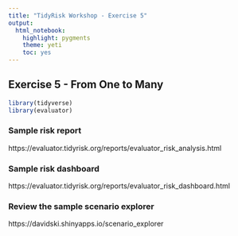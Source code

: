 ```yaml
---
title: "TidyRisk Workshop - Exercise 5"
output: 
  html_notebook: 
    highlight: pygments
    theme: yeti
    toc: yes
---
```


## Exercise 5 - From One to Many

```r
library(tidyverse)
library(evaluator)
```

### Sample risk report

https://evaluator.tidyrisk.org/reports/evaluator_risk_analysis.html

### Sample risk dashboard

https://evaluator.tidyrisk.org/reports/evaluator_risk_dashboard.html

### Review the sample scenario explorer

https://davidski.shinyapps.io/scenario_explorer
